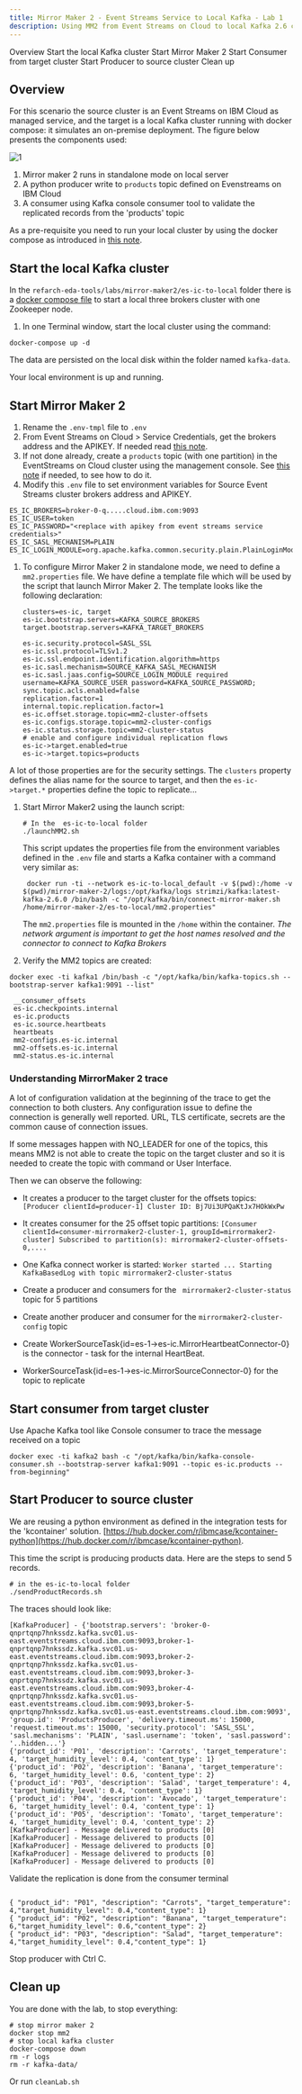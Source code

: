 ```yaml
---
title: Mirror Maker 2 - Event Streams Service to Local Kafka - Lab 1
description: Using MM2 from Event Streams on Cloud to local Kafka 2.6 cluster.
---
```


<AnchorLinks>
  <AnchorLink>Overview</AnchorLink>
  <AnchorLink>Start the local Kafka cluster</AnchorLink>
  <AnchorLink>Start Mirror Maker 2</AnchorLink>
  <AnchorLink>Start Consumer from target cluster</AnchorLink>
  <AnchorLink>Start Producer to source cluster</AnchorLink>
  <AnchorLink>Clean up</AnchorLink>
</AnchorLinks>

## Overview

For this scenario the source cluster is an Event Streams on IBM Cloud as managed service, and the target is a local Kafka cluster running with docker compose: it simulates an on-premise deployment. The figure below presents the components used:

![1](../images/mm2-lab1.png)

1. Mirror maker 2 runs in standalone mode on local server
1. A python producer write to `products` topic defined on Evenstreams on IBM Cloud 
1. A consumer using Kafka console consumer tool to validate the replicated records from the 'products' topic

As a pre-requisite you need to run your local cluster by using the docker compose as introduced in [this note](/use-cases/kafka-mm2/#pre-requisites).

## Start the local Kafka cluster

In the `refarch-eda-tools/labs/mirror-maker2/es-ic-to-local` folder there is a [docker compose file](https://raw.githubusercontent.com/refarch-eda-tools/labs/mirror-maker2/es-ic-to-local/master/docker-compose.yml) to start a local three brokers cluster with one Zookeeper node.

1. In one Terminal window, start the local cluster using the command:

```shell
docker-compose up -d
```

The data are persisted on the local disk within the folder named `kafka-data`.

Your local environment is up and running.

## Start Mirror Maker 2

1. Rename the `.env-tmpl` file to `.env`
1. From Event Streams on Cloud > Service Credentials, get the brokers address and the APIKEY. If needed read [this note](/technology/event-streams/security/#authentication-with-api-keys).
1. If not done already, create a `products` topic (with one partition) in the EventStreams on Cloud cluster using the management console. See [this note](/technology/event-streams/es-cloud/#create-topic) if needed, to see how to do it.
1. Modify this `.env` file to set environment variables for Source Event Streams cluster brokers address and APIKEY.

 ```shell
 ES_IC_BROKERS=broker-0-q.....cloud.ibm.com:9093
 ES_IC_USER=token
 ES_IC_PASSWORD="<replace with apikey from event streams service credentials>"
 ES_IC_SASL_MECHANISM=PLAIN
 ES_IC_LOGIN_MODULE=org.apache.kafka.common.security.plain.PlainLoginModule
 ```
1. To configure Mirror Maker 2 in standalone mode, we need to define a `mm2.properties` file. We have define a template file which will be used by the script that launch Mirror Maker 2. The template looks like the following declaration:
 
    ```properties
    clusters=es-ic, target
    es-ic.bootstrap.servers=KAFKA_SOURCE_BROKERS
    target.bootstrap.servers=KAFKA_TARGET_BROKERS

    es-ic.security.protocol=SASL_SSL
    es-ic.ssl.protocol=TLSv1.2
    es-ic.ssl.endpoint.identification.algorithm=https
    es-ic.sasl.mechanism=SOURCE_KAFKA_SASL_MECHANISM
    es-ic.sasl.jaas.config=SOURCE_LOGIN_MODULE required username=KAFKA_SOURCE_USER password=KAFKA_SOURCE_PASSWORD;
    sync.topic.acls.enabled=false
    replication.factor=1
    internal.topic.replication.factor=1
    es-ic.offset.storage.topic=mm2-cluster-offsets
    es-ic.configs.storage.topic=mm2-cluster-configs
    es-ic.status.storage.topic=mm2-cluster-status
    # enable and configure individual replication flows
    es-ic->target.enabled=true
    es-ic->target.topics=products
    ```
    
  A lot of those properties are for the security settings. The `clusters` property defines the alias name for the source to target, and then the `es-ic->target.*` properties define the topic to replicate...

1. Start Mirror Maker2 using the launch script:

    ```shell
    # In the  es-ic-to-local folder
    ./launchMM2.sh
    ```

    This script updates the properties file from the environment variables defined in the `.env` file and starts a Kafka container with a command very similar as:

    ```shell
     docker run -ti --network es-ic-to-local_default -v $(pwd):/home -v $(pwd)/mirror-maker-2/logs:/opt/kafka/logs strimzi/kafka:latest-kafka-2.6.0 /bin/bash -c "/opt/kafka/bin/connect-mirror-maker.sh /home/mirror-maker-2/es-to-local/mm2.properties"
    ```

    The `mm2.properties` file is mounted in the `/home` within the container. 
    *The network argument is important to get the host names resolved and the connector to connect to Kafka Brokers*

1. Verify the MM2 topics are created:

 ```shell
 docker exec -ti kafka1 /bin/bash -c "/opt/kafka/bin/kafka-topics.sh --bootstrap-server kafka1:9091 --list"

  __consumer_offsets
  es-ic.checkpoints.internal
  es-ic.products
  es-ic.source.heartbeats
  heartbeats
  mm2-configs.es-ic.internal
  mm2-offsets.es-ic.internal
  mm2-status.es-ic.internal
 ```

### Understanding MirrorMaker 2 trace 

A lot of configuration validation at the beginning of the trace to get the connection to both clusters. Any configuration issue to define the connection is generally well reported. URL, TLS certificate, secrets are the common cause of connection issues.

If some messages happen with NO_LEADER for one of the topics, this means MM2 is not able to create the topic on the target cluster and so it is needed to create the topic with command or User Interface.

Then we can observe the following:
 * It creates a producer to the target cluster for the offsets topics: ` [Producer clientId=producer-1] Cluster ID: Bj7Ui3UPQaKtJx7HOkWxPw`
 * It creates consumer for the 25 offset topic partitions: `[Consumer clientId=consumer-mirrormaker2-cluster-1, groupId=mirrormaker2-cluster] Subscribed to partition(s): mirrormaker2-cluster-offsets-0,....`
 * One Kafka connect worker is started: `Worker started ... Starting KafkaBasedLog with topic mirrormaker2-cluster-status`
 * Create a producer and consumers for the ` mirrormaker2-cluster-status` topic for 5 partitions
 * Create another producer and consumer for the `mirrormaker2-cluster-config` topic

 * Create WorkerSourceTask{id=es-1->es-ic.MirrorHeartbeatConnector-0} is the connector - task for the internal HeartBeat.
 * WorkerSourceTask{id=es-1->es-ic.MirrorSourceConnector-0} for the topic to replicate

## Start consumer from target cluster

Use Apache Kafka tool like Console consumer to trace the message received on a topic

```shell
docker exec -ti kafka2 bash -c "/opt/kafka/bin/kafka-console-consumer.sh --bootstrap-server kafka1:9091 --topic es-ic.products --from-beginning" 
```

## Start Producer to source cluster

We are reusing a python environment as defined in the integration tests for the 'kcontainer' solution. [https://hub.docker.com/r/ibmcase/kcontainer-python](https://hub.docker.com/r/ibmcase/kcontainer-python).

This time the script is producing products data. Here are the steps to send 5 records.

```shell
# in the es-ic-to-local folder
./sendProductRecords.sh
```

The traces should look like:

```
[KafkaProducer] - {'bootstrap.servers': 'broker-0-qnprtqnp7hnkssdz.kafka.svc01.us-east.eventstreams.cloud.ibm.com:9093,broker-1-qnprtqnp7hnkssdz.kafka.svc01.us-east.eventstreams.cloud.ibm.com:9093,broker-2-qnprtqnp7hnkssdz.kafka.svc01.us-east.eventstreams.cloud.ibm.com:9093,broker-3-qnprtqnp7hnkssdz.kafka.svc01.us-east.eventstreams.cloud.ibm.com:9093,broker-4-qnprtqnp7hnkssdz.kafka.svc01.us-east.eventstreams.cloud.ibm.com:9093,broker-5-qnprtqnp7hnkssdz.kafka.svc01.us-east.eventstreams.cloud.ibm.com:9093', 'group.id': 'ProductsProducer', 'delivery.timeout.ms': 15000, 'request.timeout.ms': 15000, 'security.protocol': 'SASL_SSL', 'sasl.mechanisms': 'PLAIN', 'sasl.username': 'token', 'sasl.password': '..hidden...'}
{'product_id': 'P01', 'description': 'Carrots', 'target_temperature': 4, 'target_humidity_level': 0.4, 'content_type': 1}
{'product_id': 'P02', 'description': 'Banana', 'target_temperature': 6, 'target_humidity_level': 0.6, 'content_type': 2}
{'product_id': 'P03', 'description': 'Salad', 'target_temperature': 4, 'target_humidity_level': 0.4, 'content_type': 1}
{'product_id': 'P04', 'description': 'Avocado', 'target_temperature': 6, 'target_humidity_level': 0.4, 'content_type': 1}
{'product_id': 'P05', 'description': 'Tomato', 'target_temperature': 4, 'target_humidity_level': 0.4, 'content_type': 2}
[KafkaProducer] - Message delivered to products [0]
[KafkaProducer] - Message delivered to products [0]
[KafkaProducer] - Message delivered to products [0]
[KafkaProducer] - Message delivered to products [0]
[KafkaProducer] - Message delivered to products [0]
```

Validate the replication is done from the consumer terminal

  ```shell

  { "product_id": "P01", "description": "Carrots", "target_temperature": 4,"target_humidity_level": 0.4,"content_type": 1}
  { "product_id": "P02", "description": "Banana", "target_temperature": 6,"target_humidity_level": 0.6,"content_type": 2}
  { "product_id": "P03", "description": "Salad", "target_temperature": 4,"target_humidity_level": 0.4,"content_type": 1}
  ```
Stop producer with Ctrl C.

## Clean up

You are done with the lab, to stop everything:

```shell
# stop mirror maker 2
docker stop mm2
# stop local kafka cluster
docker-compose down
rm -r logs
rm -r kafka-data/
```

Or run `cleanLab.sh`

